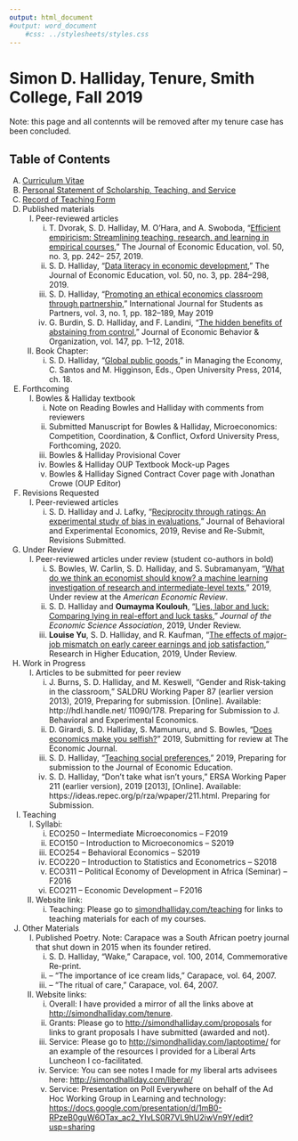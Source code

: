 ```yaml
---
output: html_document
#output: word_document
    #css: ../stylesheets/styles.css
---
```


# Simon D. Halliday, Tenure, Smith College, Fall 2019
Note: this page and all contennts will be removed after my tenure case has been concluded. 

## Table of Contents

A.	[Curriculum Vitae](halliday_cv.pdf)
B.	[Personal Statement of Scholarship, Teaching, and Service](tenure_statement_v1.pdf)
C.	[Record of Teaching Form](RecordofTeachingForm.pdf)
D.	Published materials 
    I.	Peer-reviewed articles 
        i.	T. Dvorak, S. D. Halliday, M. O’Hara, and A. Swoboda, “[Efficient empiricism: Streamlining teaching, research, and learning in empirical courses](DvorakHallidayOHaraSwoboda-2019-EfficientEmpiricism.pdf),” The Journal of Economic Education, vol. 50, no. 3, pp. 242– 257, 2019. 
        ii.	S. D. Halliday, “[Data literacy in economic development](Halliday-2019-DataLiteracyInEconomicDevelopment.pdf),” The Journal of Economic Education, vol. 50, no. 3, pp. 284–298, 2019. 
        iii.	S. D. Halliday, “[Promoting an ethical economics classroom through partnership](Halliday-2019-IJSAP-Ethics.pdf),” International Journal for Students as Partners, vol. 3, no. 1, pp. 182–189, May 2019 
        iv.	G. Burdin, S. D. Halliday, and F. Landini, “[The hidden benefits of abstaining from control](burdinhallidaylandini_2018.pdf),” Journal of Economic Behavior & Organization, vol. 147, pp. 1–12, 2018. 
    II.	Book Chapter: 
        i.	S. D. Halliday, “[Global public goods](Halliday_2014_global_public_goods.pdf),” in Managing the Economy, C. Santos and M. Higginson, Eds., Open University Press, 2014, ch. 18. 
E.	Forthcoming 
    I.	Bowles & Halliday textbook
        i.	Note on Reading Bowles and Halliday with comments from reviewers 
        ii.	Submitted Manuscript for Bowles & Halliday, Microeconomics: Competition, Coordination, & Conflict, Oxford University Press, Forthcoming, 2020. 
        iii.	Bowles & Halliday Provisional Cover
        iv.	Bowles & Halliday OUP Textbook Mock-up Pages
        v.	Bowles & Halliday Signed Contract Cover page with Jonathan Crowe (OUP Editor)
F.	Revisions Requested 
    I.	Peer-reviewed articles
        i.	S. D. Halliday and J. Lafky, “[Reciprocity through ratings: An experimental study of bias in evaluations](Hallidy-Lafky-2019-Reciprocity_through_Ratings-JBEE_2019.pdf),” Journal of Behavioral and Experimental Economics, 2019, Revise and Re-Submit, Revisions Submitted. 
G.	Under Review
    I.	Peer-reviewed articles under review (student co-authors in bold)
        i.	S. Bowles, W. Carlin, S. D. Halliday, and S. Subramanyam, “[What do we think an economist should know? a machine learning investigation of research and intermediate-level texts](Bowles_Carlin_Halliday_and_Subramanyam-AER-2019.pdf),” 2019, Under review at the *American Economic Review*. 
        ii.	S. D. Halliday and **Oumayma Koulouh**, “[Lies, labor and luck: Comparing lying in real-effort and luck tasks](Halliday-Koulouh-2019-Lies_ Labor_and_Luck-JESA.pdf),” *Journal of the Economic Science Association*, 2019, Under Review. 
        iii.	**Louise Yu**, S. D. Halliday, and R. Kaufman, “[The effects of major-job mismatch on early career earnings and job satisfaction](Yu_Halliday_Kaufman-2019-Major-Job Match-RIHE.pdf),” Research in Higher Education, 2019, Under Review. 
H.	Work in Progress
    I.	Articles to be submitted for peer review
        i.	J. Burns, S. D. Halliday, and M. Keswell, “Gender and Risk-taking in the classroom,” SALDRU Working Paper 87 (earlier version 2013), 2019, Preparing for submission. [Online]. Available: http://hdl.handle.net/ 11090/178. Preparing for Submission to J. Behavioral and Experimental Economics. 
        ii.	D. Girardi, S. D. Halliday, S. Mamunuru, and S. Bowles, “[Does economics make you selfish?](Girardi_Halliday_Madhurika_Bowles-2019-DoesEconMakeYouSelfish-EJ.pdf)” 2019, Submitting for review at The Economic Journal. 
        iii.	S. D. Halliday, “[Teaching social preferences](Working-Halliday-2019-TeachingSocialPreferences-JEE),” 2019, Preparing for submission to the Journal of Economic Education. 
        iv.	S. D. Halliday, “Don’t take what isn’t yours,” ERSA Working Paper 211 (earlier version), 2019 [2013], [Online]. Available: https://ideas.repec.org/p/rza/wpaper/211.html. Preparing for Submission. 
I.	Teaching
    I.	Syllabi: 
        i.	ECO250 – Intermediate Microeconomics – F2019
        ii.	ECO150 – Introduction to Microeconomics – S2019
        iii.	ECO254 – Behavioral Economics – S2019
        iv.	ECO220 – Introduction to Statistics and Econometrics – S2018
        v.	ECO311 – Political Economy of Development in Africa (Seminar) – F2016
        vi.	ECO211 – Economic Development – F2016 
    II.	Website link: 
        i.	Teaching: Please go to [simondhalliday.com/teaching](http://simondhalliday.com/teaching) for links to teaching materials for each of my courses. 
J.	Other Materials
    I.	Published Poetry. Note: Carapace was a South African poetry journal that shut down in 2015 when its founder retired. 
        i.	S. D. Halliday, “Wake,” Carapace, vol. 100, 2014, Commemorative Re-print. 
        ii.	–  “The importance of ice cream lids,” Carapace, vol. 64, 2007. 
        iii.	– “The ritual of care,” Carapace, vol. 64, 2007. 
    II.	Website links: 
        i.	Overall: I have provided a mirror of all the links above at [http://simondhalliday.com/tenure](http://simondhalliday.com/tenure). 
        ii.	Grants: Please go to [http://simondhalliday.com/proposals](http://simondhalliday.com/proposals) for links to grant proposals I have submitted (awarded and not). 
        iii.	Service: Please go to [http://simondhalliday.com/laptoptime/](http://simondhalliday.com/laptoptime/) for an example of the resources I provided for a Liberal Arts Luncheon I co-facilitated. 
        iv.	Service: You can see notes I made for my liberal arts advisees here: [http://simondhalliday.com/liberal/](http://simondhalliday.com/liberal/)
        v.	Service: Presentation on Poll Everywhere on behalf of the Ad Hoc Working Group in Learning and technology: [https://docs.google.com/presentation/d/1mB0-RPzeB0guW6OTax_ac2_YIvLS0R7VL9hU2iwVn9Y/edit?usp=sharing](https://docs.google.com/presentation/d/1mB0-RPzeB0guW6OTax_ac2_YIvLS0R7VL9hU2iwVn9Y/edit?usp=sharing)



